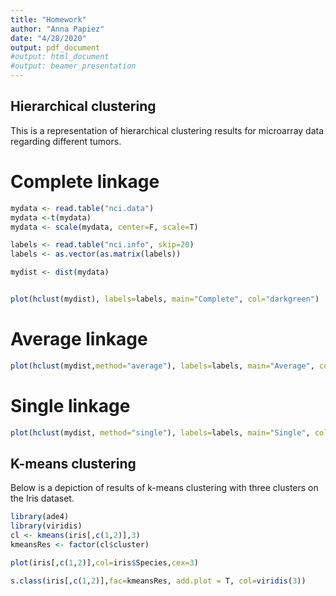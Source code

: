 ```yaml
---
title: "Homework"
author: "Anna Papiez"
date: "4/28/2020"
output: pdf_document
#output: html_document
#output: beamer_presentation
---
```



## Hierarchical clustering

This is a representation of hierarchical clustering results for microarray data regarding different tumors.

# Complete linkage

```r
mydata <- read.table("nci.data")
mydata <-t(mydata)
mydata <- scale(mydata, center=F, scale=T)

labels <- read.table("nci.info", skip=20)
labels <- as.vector(as.matrix(labels))

mydist <- dist(mydata)


plot(hclust(mydist), labels=labels, main="Complete", col="darkgreen")
```

# Average linkage

```r
plot(hclust(mydist,method="average"), labels=labels, main="Average", col="blue")
```

# Single linkage

```r
plot(hclust(mydist, method="single"), labels=labels, main="Single", col="orange")

```

## K-means clustering

Below is a depiction of results of k-means clustering with three clusters on the Iris dataset.

```r
library(ade4)
library(viridis)
cl <- kmeans(iris[,c(1,2)],3)
kmeansRes <- factor(cl$cluster)

plot(iris[,c(1,2)],col=iris$Species,cex=3)

s.class(iris[,c(1,2)],fac=kmeansRes, add.plot = T, col=viridis(3))
```

